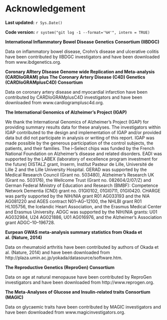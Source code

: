 # Acknowledgement

**Last updated:** `r Sys.Date()`

**Code version:** `r system("git log -1 --format='%H'", intern = TRUE)`

**International Inflammatory Bowel Disease Genetics Consortium (IIBDGC)**<br>

Data on inflammatory bowel disease, Crohn's disease and ulcerative colitis have been contributed by IIBDGC investigators and have been downloaded from www.ibdgenetics.org.


**Coronary ARtery DIsease Genome wide Replication and Meta-analysis (CARDIoGRAM) plus The Coronary Artery Disease (C4D) Genetics (CARDIoGRAMplusC4D) Consortium**<br>

Data on coronary artery disease and myocardial infarction have been contributed by CARDIoGRAMplusC4D investigators and have been downloaded from www.cardiogramplusc4d.org.

**The International Genomics of Alzheimer's Project (IGAP)**<br>

We thank the International Genomics of Alzheimer's Project (IGAP) for providing summary results data for these analyses. The investigators within IGAP contributed to the design and implementation of IGAP and/or provided data but did not participate in analysis or writing of this report. IGAP was made possible by the generous participation of the control subjects, the patients, and their families. The i–Select chips was funded by the French National Foundation on Alzheimer's disease and related disorders. EADI was supported by the LABEX (laboratory of excellence program investment for the future) DISTALZ grant, Inserm, Institut Pasteur de Lille, Université de Lille 2 and the Lille University Hospital. GERAD was supported by the Medical Research Council (Grant no. 503480), Alzheimer's Research UK (Grant no. 503176), the Wellcome Trust (Grant no. 082604/2/07/Z) and German Federal Ministry of Education and Research (BMBF): Competence Network Dementia (CND) grant no. 01GI0102, 01GI0711, 01GI0420. CHARGE was partly supported by the NIH/NIA grant R01 AG033193 and the NIA AG081220 and AGES contract N01–AG–12100, the NHLBI grant R01 HL105756, the Icelandic Heart Association, and the Erasmus Medical Center and Erasmus University. ADGC was supported by the NIH/NIA grants: U01 AG032984, U24 AG021886, U01 AG016976, and the Alzheimer's Association grant ADGC–10–196728.

**Eurpean GWAS meta-analysis summary statistics from Okada et al. (Nature, 2014)**<br>

Data on rheumatoid arthritis have been contributed by authors of Okada et al. (Nature, 2014) and have been downloaded from http://plaza.umin.ac.jp/yokada/datasource/software.htm.

**The Reproductive Genetics (ReproGen) Consortium**<br>

Data on age at natural menopause have been contributed by ReproGen investigators and have been downloaded from http://www.reprogen.org.

**The Meta-Analyses of Glucose and Insulin-related traits Consortium (MAGIC)**<br>

Data on glycaemic traits have been contributed by MAGIC investigators and have been downloaded from www.magicinvestigators.org.


